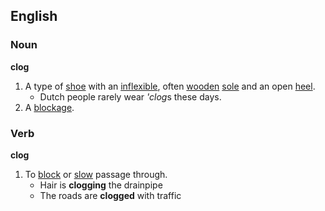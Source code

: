==English==
===Noun===
'''clog'''
# A type of [[shoe]] with an [[inflexible]], often [[wooden]] [[sole]] and an open [[heel]].
#* Dutch people rarely wear '''clog''s these days.
# A [[blockage]].

===Verb===
'''clog'''
# To [[block]] or [[slow]] passage through.
#* Hair is '''clogging''' the drainpipe
#* The roads are '''clogged''' with traffic